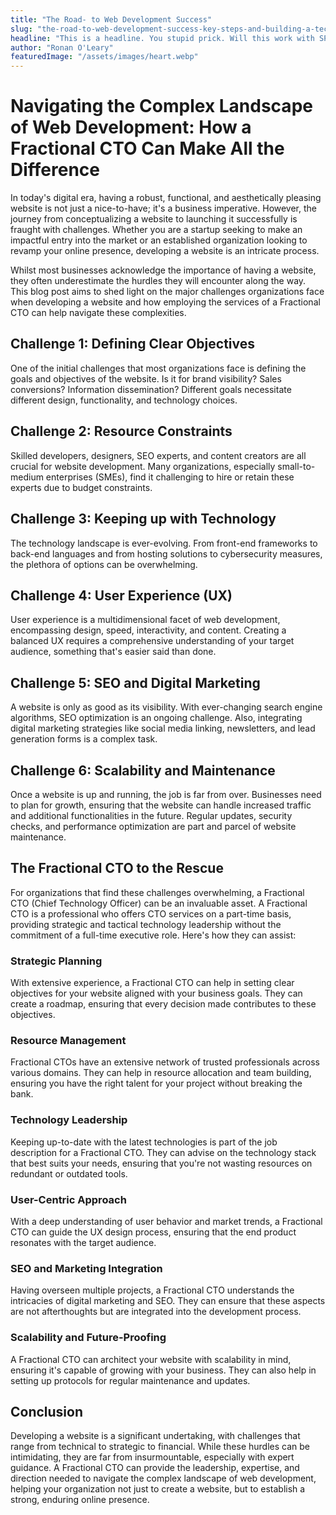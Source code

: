 ```yaml
---
title: "The Road- to Web Development Success"
slug: "the-road-to-web-development-success-key-steps-and-building-a-tech-team"
headline: "This is a headline. You stupid prick. Will this work with SPC?"
author: "Ronan O'Leary"
featuredImage: "/assets/images/heart.webp"
---
```


# Navigating the Complex Landscape of Web Development: How a Fractional CTO Can Make All the Difference

In today's digital era, having a robust, functional, and aesthetically pleasing website is not just a nice-to-have; it's a business imperative. However, the journey from conceptualizing a website to launching it successfully is fraught with challenges. Whether you are a startup seeking to make an impactful entry into the market or an established organization looking to revamp your online presence, developing a website is an intricate process.

Whilst most businesses acknowledge the importance of having a website, they often underestimate the hurdles they will encounter along the way. This blog post aims to shed light on the major challenges organizations face when developing a website and how employing the services of a Fractional CTO can help navigate these complexities.

## Challenge 1: Defining Clear Objectives

One of the initial challenges that most organizations face is defining the goals and objectives of the website. Is it for brand visibility? Sales conversions? Information dissemination? Different goals necessitate different design, functionality, and technology choices.

## Challenge 2: Resource Constraints

Skilled developers, designers, SEO experts, and content creators are all crucial for website development. Many organizations, especially small-to-medium enterprises (SMEs), find it challenging to hire or retain these experts due to budget constraints.

## Challenge 3: Keeping up with Technology

The technology landscape is ever-evolving. From front-end frameworks to back-end languages and from hosting solutions to cybersecurity measures, the plethora of options can be overwhelming.

## Challenge 4: User Experience (UX)

User experience is a multidimensional facet of web development, encompassing design, speed, interactivity, and content. Creating a balanced UX requires a comprehensive understanding of your target audience, something that's easier said than done.

## Challenge 5: SEO and Digital Marketing

A website is only as good as its visibility. With ever-changing search engine algorithms, SEO optimization is an ongoing challenge. Also, integrating digital marketing strategies like social media linking, newsletters, and lead generation forms is a complex task.

## Challenge 6: Scalability and Maintenance

Once a website is up and running, the job is far from over. Businesses need to plan for growth, ensuring that the website can handle increased traffic and additional functionalities in the future. Regular updates, security checks, and performance optimization are part and parcel of website maintenance.

## The Fractional CTO to the Rescue

For organizations that find these challenges overwhelming, a Fractional CTO (Chief Technology Officer) can be an invaluable asset. A Fractional CTO is a professional who offers CTO services on a part-time basis, providing strategic and tactical technology leadership without the commitment of a full-time executive role. Here's how they can assist:

### Strategic Planning

With extensive experience, a Fractional CTO can help in setting clear objectives for your website aligned with your business goals. They can create a roadmap, ensuring that every decision made contributes to these objectives.

### Resource Management

Fractional CTOs have an extensive network of trusted professionals across various domains. They can help in resource allocation and team building, ensuring you have the right talent for your project without breaking the bank.

### Technology Leadership

Keeping up-to-date with the latest technologies is part of the job description for a Fractional CTO. They can advise on the technology stack that best suits your needs, ensuring that you're not wasting resources on redundant or outdated tools.

### User-Centric Approach

With a deep understanding of user behavior and market trends, a Fractional CTO can guide the UX design process, ensuring that the end product resonates with the target audience.

### SEO and Marketing Integration

Having overseen multiple projects, a Fractional CTO understands the intricacies of digital marketing and SEO. They can ensure that these aspects are not afterthoughts but are integrated into the development process.

### Scalability and Future-Proofing

A Fractional CTO can architect your website with scalability in mind, ensuring it's capable of growing with your business. They can also help in setting up protocols for regular maintenance and updates.

## Conclusion

Developing a website is a significant undertaking, with challenges that range from technical to strategic to financial. While these hurdles can be intimidating, they are far from insurmountable, especially with expert guidance. A Fractional CTO can provide the leadership, expertise, and direction needed to navigate the complex landscape of web development, helping your organization not just to create a website, but to establish a strong, enduring online presence.